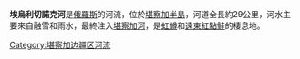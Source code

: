 '''埃烏利切諾克河'''是[[俄羅斯|俄羅斯]]的河流，位於[[堪察加半島|堪察加半島]]，河道全長約29公里，河水主要來自融雪和雨水，最終注入[[堪察加河|堪察加河]]，是[[虹鱒|虹鱒]]和[[遠東紅點鮭|遠東紅點鮭]]的棲息地。

{{Russia-geo-stub}}

[[Category:堪察加边疆区河流|Category:堪察加边疆区河流]]